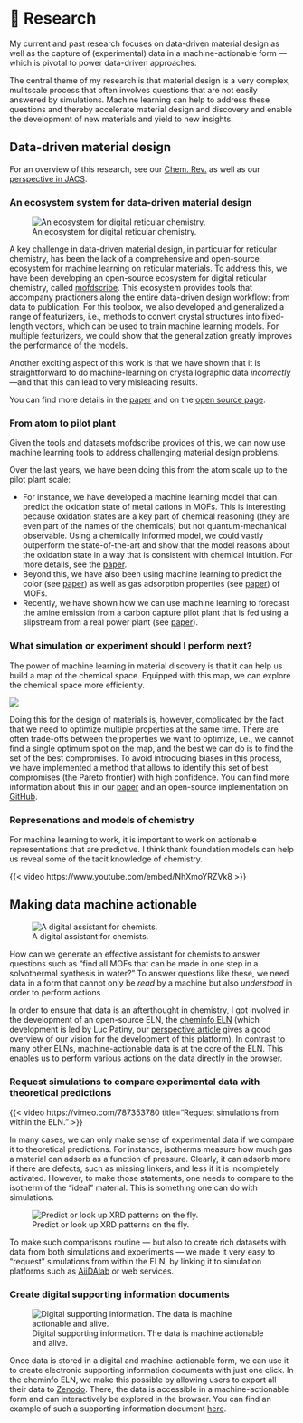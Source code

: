 # 🧪 Research

My current and past research focuses on data-driven material design as well as the capture of (experimental) data in a machine-actionable form --- which is pivotal to power data-driven approaches.

The central theme of my research is that material design is a very complex, mulitscale process that often involves questions that are not easily answered by simulations. Machine learning can help to address these questions and thereby accelerate material design and discovery and enable the development of new materials and yield to new insights.

## Data-driven material design

For an overview of this research, see our [Chem. Rev.](https://pubs.acs.org/doi/10.1021/acs.chemrev.0c00004) as well as our [perspective in JACS](https://pubs.acs.org/doi/10.1021/jacs.0c09105).

### An ecosystem system for data-driven material design 

::: {layout="[40,60]"}

![An ecosystem for digital reticular chemistry.](img/mofworld.png)

A key challenge in data-driven material design, in particular for reticular chemistry, has been the lack of a comprehensive and open-source ecosystem for machine learning on reticular materials. 
To address this, we have been developing an open-source ecosystem for digital reticular chemistry, called [mofdscribe](https://github.com/kjappelbaum/mofdscribe).
This ecosystem provides tools that accompany practioners along the entire data-driven design workflow: from data to publication. 
For this toolbox, we also developed and generalized a range of featurizers, i.e., methods to convert crystal structures into fixed-length vectors, which can be used to train machine learning models. For multiple featurizers, we could show that the generalization greatly improves the performance of the models.
:::

Another exciting aspect of this work is that we have shown that it is straightforward to do machine-learning on crystallographic data *incorrectly*—and that this can lead to very misleading results.

You can find more details in the [paper](https://chemrxiv.org/engage/chemrxiv/article-details/630d1f6f90802d52c16eceb2) and on the [open source page](./opensource/opensource.qmd).

### From atom to pilot plant

Given the tools and datasets mofdscribe provides of this, we can now use machine learning tools to address challenging material design problems.

Over the last years, we have been doing this from the atom scale up to the pilot plant scale: 

- For instance, we have developed a machine learning model that can predict the oxidation state of metal cations in MOFs. This is interesting because oxidation states are a key part of chemical reasoning (they are even part of the names of the chemicals) but not quantum-mechanical observable. 
Using a chemically informed model, we could vastly outperform the state-of-the-art and show that the model reasons about the oxidation state in a way that is consistent with chemical intuition.
For more details, see the [paper](https://www.nature.com/articles/s41557-021-00717-y).
- Beyond this, we have also been using machine learning to predict the color (see [paper](https://pubs.rsc.org/en/content/articlelanding/2021/sc/d0sc05337f)) as well as gas adsorption properties (see [paper](10.1038/s41467-020-17755-8)) of MOFs.
- Recently, we have shown how we can use machine learning to forecast the amine emission from a carbon capture pilot plant that is fed using a slipstream from a real power plant (see [paper](https://www.science.org/doi/10.1126/sciadv.adc9576)).


### What simulation or experiment should I perform next?

The power of machine learning in material discovery is that it can help us build a map of the chemical space. Equipped with this map, we can explore the chemical space more efficiently.

![](img/building_a_map.gif)

Doing this for the design of materials is, however, complicated by the fact that we need to optimize multiple properties at the same time. There are often trade-offs between the properties we want to optimize, i.e., we cannot find a single optimum spot on the map, and the best we can do is to find the set of the best compromises.
To avoid introducing biases in this process, we have implemented a method that allows to identify this set of best compromises (the Pareto frontier) with high confidence. You can find more information about this in our [paper](https://www.nature.com/articles/s41467-021-22437-0) and an open-source implementation on [GitHub](https://github.com/kjappelbaum/pyepal).


### Represenations and models of chemistry 

For machine learning to work, it is important to work on actionable representations that are predictive. 
I think thank foundation models can help us reveal some of the tacit knowledge of chemistry. 


{{< video https://www.youtube.com/embed/NhXmoYRZVk8 >}}


## Making data machine actionable

::: {layout="[60,40]"}


![A digital assistant for chemists.](img/natchem_toc.png)

How can we generate an effective assistant for chemists to answer questions such as "find all MOFs that can be made in one step in a solvothermal synthesis in water?"
To answer questions like these, we need data in a form that cannot only be _read_ by a machine but also _understood_ in order to perform actions. 
:::

In order to ensure that data is an afterthought in chemistry, I got involved in the development of an open-source ELN, the [cheminfo ELN](cheminfo.github.io) (which development is led by Luc Patiny, our [perspective article](https://www.nature.com/articles/s41557-022-00910-7) gives a good overview of our vision for the development of this platform).
In contrast to many other ELNs, machine-actionable data is at the core of the ELN. This enables us to perform various actions on the data directly in the browser.


### Request simulations to compare experimental data with theoretical predictions

::: {layout="[55,45]"}
{{< video https://vimeo.com/787353780 
    title="Request simulations from within the ELN."
 >}}

In many cases, we can only make sense of experimental data if we compare it to theoretical predictions. For instance, isotherms measure how much gas a material can adsorb as a function of pressure. 
Clearly, it can adsorb more if there are defects, such as missing linkers, and less if it is incompletely activated. However, to make those statements, one needs to compare to the isotherm of the "ideal" material. This is something one can do with simulations. 

![Predict or look up XRD patterns on the fly.](img/xrd.gif)

To make such comparisons routine --- but also to create rich datasets with data from both simulations and experiments --- we made it very easy to "request" simulations from within the ELN, by linking it to simulation platforms such as [AiiDAlab](https://www.materialscloud.org/work/aiidalab) or web services.

:::


### Create digital supporting information documents

::: {layout="[55,45]"}
![Digital supporting information. The data is machine actionable and alive.](img/zenodo_si.gif)

Once data is stored in a digital and machine-actionable form, we can use it to create electronic supporting information documents with just one click.
In the cheminfo ELN, we make this possible by allowing users to export all their data to [Zenodo](https://zenodo.org/). There, the data is accessible in a machine-actionable form and can interactively be explored in the browser. You can find an example of such a supporting information document [here](https://zenodo.org/record/4044212).
:::